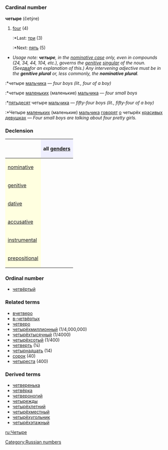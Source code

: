 =={{ru}}==
[[Category:Russian numbers]]
=== Cardinal number ===
'''четыре''' (četýre)

#[[four]] (4)
#:*Last: [[три]] (3)
#:*Next: [[пять]] (5)

*''Usage note: '''''четыре''''', in the [[nominative case]] only, even in compounds (24, 34, 44, 104, etc.), governs the [[genitive]] [[singular]] of the noun. (See ''[[два]]'' for an explanation of this.) Any intervening adjective must be in the '''genitive plural''' or, less commonly, the '''nominative plural'''.''
:*четыре [[мальчик|мальчика]] — ''four boys (lit., four of a boy)''
:*четыре [[маленький|маленьких]] (маленькие) [[мальчик|мальчика]] — ''four small boys''
:*[[пятьдесят]] четыре [[мальчик|мальчика]] — ''fifty-four boys (lit., fifty-four of a boy)''
:*Четыре [[маленький|маленьких]] (маленькие) [[мальчик|мальчика]] [[говорить|говорят]] [[о]] четырёх [[красивый|красивых]] [[девушка|девушках]] — ''Four small boys are talking about four pretty girls.''

===Declension===
{| border="1" cellpadding="4" cellspacing="0"
!
! style="background-color: #EFEFFF" align="center"|all [[gender]]s
|-
! style="background-color: #FFFFE0" align="left"|[[nominative case|nominative]]
| align="center"|{{Unicode|четы́ре}}
|-
! style="background-color: #FFFFE0" align="left"|[[genitive case|genitive]]
| align="center"|{{Unicode|четырёх}}
|-
! style="background-color: #FFFFE0" align="left"|[[dative case|dative]]
| align="center"|{{Unicode|четырём}}
|-
! style="background-color: #FFFFE0" align="left"|[[accusative case|accusative]]
| align="center"|{{Unicode|четы́ре, четырёх}}
|-
! style="background-color: #FFFFE0" align="left"|[[instrumental case|instrumental]]
| align="center"|{{Unicode|четырьмя́}}
|-
! style="background-color: #FFFFE0" align="left"|[[prepositional case|prepositional]]
| align="center"|{{Unicode|о четырёх}}
|}

===Ordinal number===
*[[четвёртый]]

===Related terms===
*[[вчетверо]]
*[[в-четвёртых]]
*[[четверо]]
*[[четырёхмиллионный]] (1/4,000,000)
*[[четырёхтысячный]] (1/4000)
*[[четырёхсотый]] (1/400)
*[[четверть]] (¼)
*[[четырнадцать]] (14)
*[[сорок]] (40)
*[[четыреста]] (400)

===Derived terms===
*[[четверенька]]
*[[четвёрка]]
*[[четвероногий]]
*[[четырежды]]
*[[четырёхлетний]]
*[[четырёхместный]]
*[[четырёхугольник]]
*[[четырёхэтажный]]

[[ru:Четыре]]